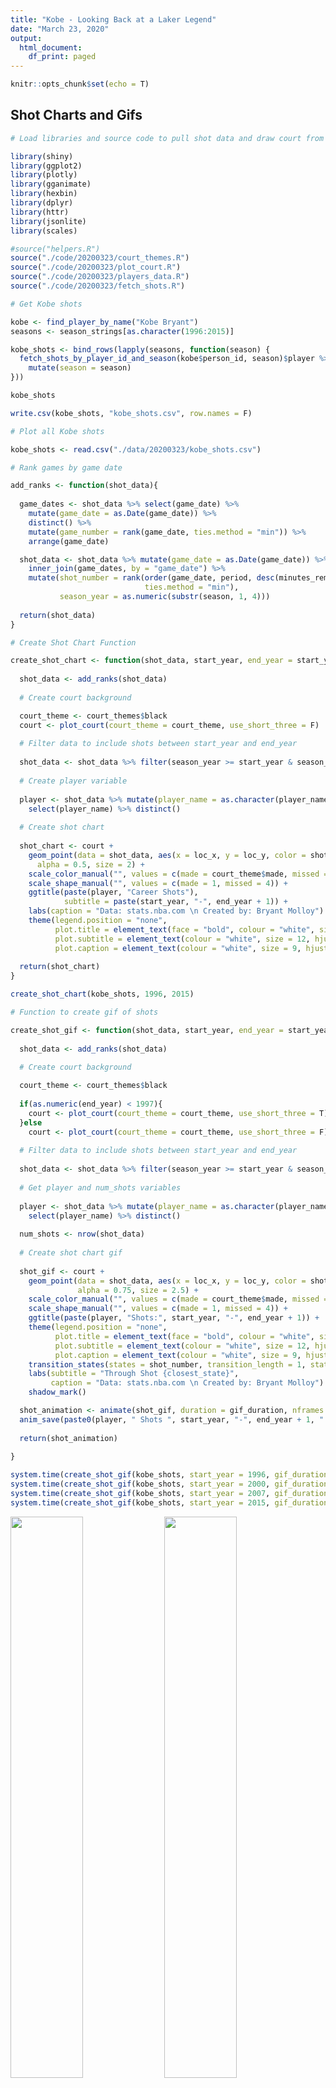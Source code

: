 ---
title: "Kobe - Looking Back at a Laker Legend"
date: "March 23, 2020"
output:
  html_document:
    df_print: paged
---

```{r setup, include=F}
knitr::opts_chunk$set(echo = T)
```

## Shot Charts and Gifs 

```{r, include=F}

# Load libraries and source code to pull shot data and draw court from ballr package (by Todd Schneider)

library(shiny)
library(ggplot2)
library(plotly)
library(gganimate)
library(hexbin)
library(dplyr)
library(httr)
library(jsonlite)
library(scales)

#source("helpers.R")
source("./code/20200323/court_themes.R")
source("./code/20200323/plot_court.R")
source("./code/20200323/players_data.R")
source("./code/20200323/fetch_shots.R")

```


```{r, eval=F, include=F}

# Get Kobe shots

kobe <- find_player_by_name("Kobe Bryant")
seasons <- season_strings[as.character(1996:2015)]

kobe_shots <- bind_rows(lapply(seasons, function(season) {
  fetch_shots_by_player_id_and_season(kobe$person_id, season)$player %>%
    mutate(season = season)
}))

kobe_shots

write.csv(kobe_shots, "kobe_shots.csv", row.names = F)

```


```{r, echo=F, warning=F, message=F}

# Plot all Kobe shots

kobe_shots <- read.csv("./data/20200323/kobe_shots.csv")

```


```{r, echo=F, warning=F, message=F}

# Rank games by game date

add_ranks <- function(shot_data){
  
  game_dates <- shot_data %>% select(game_date) %>% 
    mutate(game_date = as.Date(game_date)) %>%
    distinct() %>%
    mutate(game_number = rank(game_date, ties.method = "min")) %>%
    arrange(game_date)

  shot_data <- shot_data %>% mutate(game_date = as.Date(game_date)) %>%
    inner_join(game_dates, by = "game_date") %>%
    mutate(shot_number = rank(order(game_date, period, desc(minutes_remaining), desc(seconds_remaining)), 
                              ties.method = "min"), 
           season_year = as.numeric(substr(season, 1, 4)))
  
  return(shot_data)
}

# Create Shot Chart Function

create_shot_chart <- function(shot_data, start_year, end_year = start_year){
  
  shot_data <- add_ranks(shot_data)
  
  # Create court background

  court_theme <- court_themes$black
  court <- plot_court(court_theme = court_theme, use_short_three = F)
  
  # Filter data to include shots between start_year and end_year
  
  shot_data <- shot_data %>% filter(season_year >= start_year & season_year <= end_year)
  
  # Create player variable
  
  player <- shot_data %>% mutate(player_name = as.character(player_name)) %>%
    select(player_name) %>% distinct()
  
  # Create shot chart
  
  shot_chart <- court + 
    geom_point(data = shot_data, aes(x = loc_x, y = loc_y, color = shot_made_flag, shape = shot_made_flag),
      alpha = 0.5, size = 2) + 
    scale_color_manual("", values = c(made = court_theme$made, missed = court_theme$missed)) + 
    scale_shape_manual("", values = c(made = 1, missed = 4)) + 
    ggtitle(paste(player, "Career Shots"), 
            subtitle = paste(start_year, "-", end_year + 1)) + 
    labs(caption = "Data: stats.nba.com \n Created by: Bryant Molloy") + 
    theme(legend.position = "none", 
          plot.title = element_text(face = "bold", colour = "white", size = 16, hjust = 0.5), 
          plot.subtitle = element_text(colour = "white", size = 12, hjust = 0.5), 
          plot.caption = element_text(colour = "white", size = 9, hjust = 1))
  
  return(shot_chart)
}

```


```{r, echo=F, warning=F, message=F, fig.align='center'}

create_shot_chart(kobe_shots, 1996, 2015)

```


```{r, echo=F, warning=F, message=F}

# Function to create gif of shots

create_shot_gif <- function(shot_data, start_year, end_year = start_year, gif_duration){
  
  shot_data <- add_ranks(shot_data)
  
  # Create court background

  court_theme <- court_themes$black
  
  if(as.numeric(end_year) < 1997){
    court <- plot_court(court_theme = court_theme, use_short_three = T)
  }else
    court <- plot_court(court_theme = court_theme, use_short_three = F)
  
  # Filter data to include shots between start_year and end_year
  
  shot_data <- shot_data %>% filter(season_year >= start_year & season_year <= end_year)
  
  # Get player and num_shots variables
  
  player <- shot_data %>% mutate(player_name = as.character(player_name)) %>%
    select(player_name) %>% distinct()
  
  num_shots <- nrow(shot_data)
  
  # Create shot chart gif
  
  shot_gif <- court +
    geom_point(data = shot_data, aes(x = loc_x, y = loc_y, color = shot_made_flag, shape = shot_made_flag),
               alpha = 0.75, size = 2.5) +
    scale_color_manual("", values = c(made = court_theme$made, missed = court_theme$missed)) +
    scale_shape_manual("", values = c(made = 1, missed = 4)) +
    ggtitle(paste(player, "Shots:", start_year, "-", end_year + 1)) +
    theme(legend.position = "none",
          plot.title = element_text(face = "bold", colour = "white", size = 16, hjust = 0.5),
          plot.subtitle = element_text(colour = "white", size = 12, hjust = 0.5), 
          plot.caption = element_text(colour = "white", size = 9, hjust = 1)) +
    transition_states(states = shot_number, transition_length = 1, state_length = 2, wrap = F) +
    labs(subtitle = "Through Shot {closest_state}", 
         caption = "Data: stats.nba.com \n Created by: Bryant Molloy") +
    shadow_mark()

  shot_animation <- animate(shot_gif, duration = gif_duration, nframes = num_shots*2)
  anim_save(paste0(player, " Shots ", start_year, "-", end_year + 1, ".gif"), animation = shot_animation)
  
  return(shot_animation)
  
}

```


```{r, eval=F, include=F}

system.time(create_shot_gif(kobe_shots, start_year = 1996, gif_duration = 90))
system.time(create_shot_gif(kobe_shots, start_year = 2000, gif_duration = 90))
system.time(create_shot_gif(kobe_shots, start_year = 2007, gif_duration = 90))
system.time(create_shot_gif(kobe_shots, start_year = 2015, gif_duration = 90))

```


<img width="48%" src="./docs/assets/20200323/Kobe Bryant Shots 1996-1997.gif"/>
<img width="48%" src="./docs/assets/20200323/Kobe Bryant Shots 2000-2001.gif"/>
<img width="48%" src="./docs/assets/20200323/Kobe Bryant Shots 2007-2008.gif"/>
<img width="48%" src="./docs/assets/20200323/Kobe Bryant Shots 2015-2016.gif"/>


## Shot Breakdown - FG% vs EFG%

```{r, echo=F, warning=F, message=F}

overall_pcts <- kobe_shots %>% mutate(flag3 = ifelse(shot_value == 3, 1, 0)) %>%
  summarize(fg_pct = mean(shot_made_numeric), 
            efg_pct = mean((shot_made_numeric + 0.5 * flag3 * shot_made_numeric) / shot_attempted_flag))

fg_pct_number <- overall_pcts %>% select(fg_pct) %>% as.numeric()
efg_pct_number <- overall_pcts %>% select(efg_pct) %>% as.numeric()

kobe_fg_pct <- kobe_shots %>% mutate(flag3 = ifelse(shot_value == 3, 1, 0)) %>%
  group_by(shot_distance) %>%
  summarize(fg_pct = mean(shot_made_numeric), 
            efg_pct = mean((shot_made_numeric + 0.5 * flag3 * shot_made_numeric) / shot_attempted_flag), 
            pps = mean(shot_made_numeric * shot_value), 
            total_shots = n()) %>%
  mutate(fg_pct = round(fg_pct, 4), efg_pct = round(efg_pct, 4), pps = round(pps, 4), 
         pct_of_total = round(total_shots / sum(total_shots), 4)) %>%
  filter(shot_distance <= 29) %>%
  arrange(shot_distance)

kobe_fg_pct_line <- ggplot(kobe_fg_pct, aes(x = shot_distance, y = fg_pct, colour = "FG%")) + 
  geom_line(size = 1.5) + 
  geom_line(aes(x = shot_distance, y = efg_pct, colour = "EFG%"), size = 1.5) + 
  scale_color_manual(values = c("purple", "black")) + 
  scale_y_continuous(limits = c(0, 0.8), labels = scales::percent_format(accuracy = 1)) + 
  ggtitle("Kobe Bryant Career Field Goal/Effective Field Goal \n Percentage by Shot Distance", 
          subtitle = "1996 - 2016") + 
  labs(x = 'Shot Distance (in feet)', y = 'Percentage', caption = "Data: stats.nba.com \n Created by: Bryant Molloy") + 
  theme_minimal() + 
  theme(panel.background = element_rect(fill = 'yellow'), 
        plot.title = element_text(face = "bold", colour = "black", size = 16, hjust = 0.5),
        plot.subtitle = element_text(colour = "black", size = 12, hjust = 0.5)) + 
  guides(col = guide_legend(title = "Shooting Metric"))

kobe_pps_line <- ggplot(kobe_fg_pct, aes(x = shot_distance, y = pps)) + 
  geom_line(col = 'purple', size = 1.5) + 
  scale_color_manual(values = c("purple")) + 
  scale_y_continuous(limits = c(0, 1.6)) + 
  ggtitle("Kobe Bryant Career Points per Shot \n by Shot Distance", 
          subtitle = "1996 - 2016") + 
  labs(x = 'Shot Distance (in feet)', y = 'Points per Shot', caption = "Data: stats.nba.com \n Created by: Bryant Molloy") + 
  theme_minimal() + 
  theme(panel.background = element_rect(fill = 'yellow'), 
        plot.title = element_text(face = "bold", colour = "black", size = 16, hjust = 0.5),
        plot.subtitle = element_text(colour = "black", size = 12, hjust = 0.5))

```


```{r, echo=F, warning=F, message=F}

kobe_fg_pct_table <- kobe_fg_pct %>% rename(`Shot Distance (ft)` = shot_distance, `FG%` = fg_pct, 
                                                   `EFG%` = efg_pct, `Points per Shot` = pps, 
                                                   `Total Shots` = total_shots, 
                                                   `Percent of Total Shots` = pct_of_total) %>% as.data.frame()
kobe_fg_pct_table

```


<div class = "row">
<div class = "col-md-6">
```{r, echo=F, warning=F, message=F}

kobe_fg_pct_line

```
</div>

<div class = "col-md-6">
```{r, echo=F, warning=F, message=F}

kobe_pps_line

```
</div>
</div>

# Shots by Zone - Over the Course of a Career

```{r, echo=F, warning=F, message=F}

# By Zone

kobe_by_zone <- kobe_shots %>% 
  mutate(season_year = as.numeric(substr(season, 1, 4)), flag3 = ifelse(shot_value == 3, 1, 0)) %>%
  group_by(shot_zone_basic) %>%
  summarize(fg_pct = mean(shot_made_numeric), 
            efg_pct = mean((shot_made_numeric + 0.5 * flag3 * shot_made_numeric) / shot_attempted_flag), 
            pps = mean(shot_made_numeric * shot_value), 
            total_shots = n()) %>%
  mutate(fg_pct = round(fg_pct, 4), efg_pct = round(efg_pct, 4), pps = round(pps, 4), 
         pct_of_shots = round(prop.table(total_shots), 4)) %>%
  arrange(shot_zone_basic)

kobe_by_zone %>% 
  mutate(pct_of_shots = scales::percent(pct_of_shots, accuracy = 0.01)) %>%
  rename(`Shot Zone` = shot_zone_basic, `FG%` = fg_pct, `EFG%` = efg_pct, 
         `Points per Shot` = pps, `Total Shots` = total_shots, `Percent of Total Shots` = pct_of_shots) %>%
  as.data.frame()

```


```{r, echo=F, warning=F, message=F}

# By Zone and Year

kobe_by_zone_year <- kobe_shots %>% 
  mutate(season_year = as.numeric(substr(season, 1, 4)), flag3 = ifelse(shot_value == 3, 1, 0)) %>%
  group_by(season_year, shot_zone_basic) %>%
  summarize(fg_pct = mean(shot_made_numeric), 
            efg_pct = mean((shot_made_numeric + 0.5 * flag3 * shot_made_numeric) / shot_attempted_flag), 
            pps = mean(shot_made_numeric * shot_value), 
            total_shots = n()) %>%
  mutate(fg_pct = round(fg_pct, 4), efg_pct = round(efg_pct, 4), pps = round(pps, 4), 
         pct_of_season = round(prop.table(total_shots), 4)) %>%
  arrange(shot_zone_basic, season_year) %>%
  filter(shot_zone_basic %in% c("Above the Break 3", "In The Paint (Non-RA)", "Mid-Range", "Restricted Area"))

kobe_by_zone_year %>% 
  mutate(pct_of_season = scales::percent(pct_of_season, accuracy = 0.01)) %>%
  rename(Season = season_year, `Shot Zone` = shot_zone_basic, `FG%` = fg_pct, `EFG%` = efg_pct, 
         `Points per Shot` = pps, `Total Shots` = total_shots, `Percent of Season Shots` = pct_of_season) %>%
  as.data.frame()

# Percentage of Shots Bar

kobe_by_zone_year_pct_bar <- ggplot(kobe_by_zone_year, aes(x = season_year, y = pct_of_season)) + 
  geom_col(fill = 'purple') + 
  scale_y_continuous(limits = c(0, 0.5), labels = scales::percent_format(accuracy = 1)) + 
  facet_wrap(~shot_zone_basic, ncol = 4) + 
  ggtitle("Kobe Bryant Percentage of Shots \n by Zone in Each Season", 
          subtitle = "1996 - 2016") + 
  labs(x = 'Season', y = 'Percentage of Season Shots', caption = "Data: stats.nba.com \n Created by: Bryant Molloy") + 
  theme_minimal() + 
  theme(panel.background = element_rect(fill = 'yellow'), 
        plot.title = element_text(face = "bold", colour = "black", size = 16, hjust = 0.5),
        plot.subtitle = element_text(colour = "black", size = 12, hjust = 0.5), 
        axis.text.x = element_text(angle = 90, hjust = 1))

# PPS Bar

kobe_by_zone_year_pps_bar <- ggplot(kobe_by_zone_year, aes(x = season_year, y = pps)) + 
  geom_col(fill = 'purple') + 
  scale_y_continuous(limits = c(0, 1.6)) + 
  facet_wrap(~shot_zone_basic, ncol = 4) + 
  ggtitle("Kobe Bryant Points per Shot \n by Zone in Each Season", 
          subtitle = "1996 - 2016") + 
  labs(x = 'Season', y = 'Points per Shot', caption = "Data: stats.nba.com \n Created by: Bryant Molloy") + 
  theme_minimal() + 
  theme(panel.background = element_rect(fill = 'yellow'), 
        plot.title = element_text(face = "bold", colour = "black", size = 16, hjust = 0.5),
        plot.subtitle = element_text(colour = "black", size = 12, hjust = 0.5), 
        axis.text.x = element_text(angle = 90, hjust = 1))

```

<div class = "row">
```{r, echo=F, warning=F, message=F, fig.align="center", fig.width=10, fig.height=3}

kobe_by_zone_year_pct_bar

```
</div>

<div class = "row">
```{r, echo=F, warning=F, message=F, fig.align="center", fig.width=10, fig.height=3}

kobe_by_zone_year_pps_bar

```
</div>


## Heat Maps

```{r, echo=F, warning=F, message=F}

# Create Heat Map Function

create_heat_map <- function(shot_data, start_year, end_year = start_year){
  
  shot_data <- add_ranks(shot_data)
  
  # Create court background

  court_theme <- court_themes$black
  court <- plot_court(court_theme = court_theme, use_short_three = F)
  
  # Filter data to include shots between start_year and end_year
  
  shot_data <- shot_data %>% filter(season_year >= start_year & season_year <= end_year)
  
  # Create player variable
  
  player <- shot_data %>% mutate(player_name = as.character(player_name)) %>%
    select(player_name) %>% distinct()
  
  # Create heat map
  
  heat_map <- court + 
    stat_density_2d(data = shot_data, aes(x = loc_x, y = loc_y, fill = stat(density / max(density))), 
                    geom = "raster", contour = F, interpolate = T, n = 200) + 
    geom_path(data = court_points, aes(x = x, y = y, group = desc), color = court_theme$lines) + 
    scale_fill_viridis_c("Shot Frequency", limits = c(0, 1), breaks = c(0, 1), option = "inferno") + 
    ggtitle(paste(player, "Career Shots Heat Map"), 
            subtitle = paste(start_year, "-", end_year + 1)) + 
    labs(caption = "Data: stats.nba.com \n Created by: Bryant Molloy") + 
    theme(legend.position = "none", 
          plot.title = element_text(face = "bold", colour = "white", size = 16, hjust = 0.5), 
          plot.subtitle = element_text(colour = "white", size = 12, hjust = 0.5), 
          plot.caption = element_text(colour = "white", size = 9, hjust = 1))
  
  return(heat_map)
}


# Create Heat Map Outside Restricted Area Function

create_heat_map_outside_restricted <- function(shot_data, start_year, end_year = start_year){
  
  shot_data <- add_ranks(shot_data)
  
  shot_data <- shot_data %>% filter(shot_zone_basic != "Restricted Area")
  
  # Create court background

  court_theme <- court_themes$black
  court <- plot_court(court_theme = court_theme, use_short_three = F)
  
  # Filter data to include shots between start_year and end_year
  
  shot_data <- shot_data %>% filter(season_year >= start_year & season_year <= end_year)
  
  # Create player variable
  
  player <- shot_data %>% mutate(player_name = as.character(player_name)) %>%
    select(player_name) %>% distinct()
  
  # Create heat map
  
  heat_map <- court + 
    stat_density_2d(data = shot_data, aes(x = loc_x, y = loc_y, fill = stat(density / max(density))), 
                    geom = "raster", contour = F, interpolate = T, n = 200) + 
    geom_path(data = court_points, aes(x = x, y = y, group = desc), color = court_theme$lines) + 
    scale_fill_viridis_c("Shot Frequency", limits = c(0, 1), breaks = c(0, 1), option = "inferno") + 
    ggtitle(paste(player, "Career Shots Heat Map \nOutside Restricted Area"), 
            subtitle = paste(start_year, "-", end_year + 1)) + 
    labs(caption = "Data: stats.nba.com \n Created by: Bryant Molloy") + 
    theme(legend.position = "none", 
          plot.title = element_text(face = "bold", colour = "white", size = 16, hjust = 0.5), 
          plot.subtitle = element_text(colour = "white", size = 12, hjust = 0.5), 
          plot.caption = element_text(colour = "white", size = 9, hjust = 1))
  
  return(heat_map)
}

```

<div class = "row">
<div class = "col-md-6">
```{r, echo=F, warning=F, message=F, fig.align="center", fig.width=10}

create_heat_map(kobe_shots, 1996, 2015)

```
</div>

<div class = "col-md-6">
```{r, echo=F, warning=F, message=F, fig.align="center", fig.width=10}

create_heat_map_outside_restricted(kobe_shots, 1996, 2015)

```
</div>
</div>


# Shots by Zone - Over the Course of a Game

```{r, echo=F, warning=F, message=F}

# By Zone and Quarter

kobe_by_zone_qtr <- kobe_shots %>% 
  mutate(flag3 = ifelse(shot_value == 3, 1, 0), quarter = ifelse(period <= 4, as.factor(period), "OT")) %>%
  group_by(quarter, shot_zone_basic) %>%
  summarize(fg_pct = mean(shot_made_numeric), 
            efg_pct = mean((shot_made_numeric + 0.5 * flag3 * shot_made_numeric) / shot_attempted_flag), 
            pps = mean(shot_made_numeric * shot_value), 
            total_shots = n()) %>%
  mutate(fg_pct = round(fg_pct, 4), efg_pct = round(efg_pct, 4), pps = round(pps, 4), 
         pct_of_qtr = round(prop.table(total_shots), 4)) %>%
  arrange(quarter, shot_zone_basic) %>%
  filter(shot_zone_basic %in% c("Above the Break 3", "In The Paint (Non-RA)", "Mid-Range", "Restricted Area"))

kobe_by_zone_qtr %>% 
  mutate(pct_of_qtr = scales::percent(pct_of_qtr, accuracy = 0.01)) %>%
  rename(`FG%` = fg_pct, `EFG%` = efg_pct, `Points per Shot` = pps, 
         `Total Shots` = total_shots, `Percent of Quarter Shots` = pct_of_qtr) %>%
  as.data.frame()

# Percent of Shots Bar

kobe_by_zone_qtr_pct_bar <- ggplot(kobe_by_zone_qtr, aes(x = quarter, y = pct_of_qtr)) + 
  geom_col(fill = 'purple') + 
  scale_y_continuous(limits = c(0, 0.5), labels = scales::percent_format(accuracy = 1)) + 
  facet_wrap(~shot_zone_basic, ncol = 4) + 
  ggtitle("Kobe Bryant Percentage of Shots \n by Zone in Each Quarter", 
          subtitle = "1996 - 2016") + 
  labs(x = 'Quarter', y = 'Percentage of Quarter Shots', caption = "Data: stats.nba.com \n Created by: Bryant Molloy") + 
  theme_minimal() + 
  theme(panel.background = element_rect(fill = 'yellow'), 
        plot.title = element_text(face = "bold", colour = "black", size = 16, hjust = 0.5),
        plot.subtitle = element_text(colour = "black", size = 12, hjust = 0.5))

# PPS Bar

kobe_by_zone_qtr_pps_bar <- ggplot(kobe_by_zone_qtr, aes(x = quarter, y = pps)) + 
  geom_col(fill = 'purple') + 
  scale_y_continuous(limits = c(0, 1.6)) + 
  facet_wrap(~shot_zone_basic, ncol = 4) + 
  ggtitle("Kobe Bryant Points per Shot \n by Zone in Each Quarter", 
          subtitle = "1996 - 2016") + 
  labs(x = 'Quarter', y = 'Points per Shot', caption = "Data: stats.nba.com \n Created by: Bryant Molloy") + 
  theme_minimal() + 
  theme(panel.background = element_rect(fill = 'yellow'), 
        plot.title = element_text(face = "bold", colour = "black", size = 16, hjust = 0.5),
        plot.subtitle = element_text(colour = "black", size = 12, hjust = 0.5))

```

<div class = "row">
<div class = "col-md-6">
```{r, echo=F, warning=F, message=F}

kobe_by_zone_qtr_pct_bar

```
</div>

<div class = "col-md-6">
```{r, echo=F, warning=F, message=F}

kobe_by_zone_qtr_pps_bar

```
</div>
</div>


## Shots by Opponent

```{r, echo=F, warning=F, message=F}

# By Opponent and Year

kobe_by_opponent_year <- kobe_shots %>% 
  mutate(season_year = as.numeric(substr(season, 1, 4)), flag3 = ifelse(shot_value == 3, 1, 0), 
         opponent = as.character(ifelse(as.character(htm) == "LAL", as.character(vtm), as.character(htm)))) %>%
  mutate(opponent = ifelse(opponent %in% c("BKN", "NJN"), "BKN", 
                           ifelse(opponent %in% c("CHH", "NOH", "NOK", "NOP"), "NO", 
                                  ifelse(opponent %in% c("SEA", "OKC"), "OKC", 
                                         ifelse(opponent %in% c("MEM", "VAN"), "MEM", opponent))))) %>%
  group_by(season_year, opponent) %>%
  summarize(fg_pct = mean(shot_made_numeric), 
            efg_pct = mean((shot_made_numeric + 0.5 * flag3 * shot_made_numeric) / shot_attempted_flag), 
            pps = mean(shot_made_numeric * shot_value), 
            total_shots = n()) %>%
  mutate(fg_pct = round(fg_pct, 4), efg_pct = round(efg_pct, 4), pps = round(pps, 4), 
         pct_of_season = round(prop.table(total_shots), 4)) %>%
  arrange(opponent, season_year)

kobe_by_opponent_year %>% 
  mutate(pct_of_season = scales::percent(pct_of_season, accuracy = 0.01)) %>%
  rename(Season = season_year, Opponent = opponent, `FG%` = fg_pct, `EFG%` = efg_pct, 
         `Points per Shot` = pps, `Total Shots` = total_shots, `Percent of Season Shots` = pct_of_season) %>%
  as.data.frame()

# Color by Opponent

opponent_colors <- c("ATL" = "red", "BKN" = "black", "BOS" = "green", "CHA" = "turquoise", "CHI" = "red", 
                     "CLE" = "darkred", "DAL" = "dodgerblue", "DEN" = "gold", "DET" = "darkblue", "GSW" = "gold", 
                     "HOU" = "red", "IND" = "gold", "LAC" = "red", "MEM" = "cyan", "MIA" = "firebrick", 
                     "MIL" = "chartreuse4", "MIN" = "slateblue", "NO" = "steelblue", "NYK" = "orange", 
                     "OKC" = "deepskyblue", "ORL" = "steelblue1", "PHI" = "red", "PHX" = "purple", "POR" = "red4", 
                     "SAC" = "purple", "SAS" = "grey40", "TOR" = "purple", "UTA" = "slateblue4", "WAS" = "blue")

# PPS Bar

kobe_by_opponent_year_pps_line <- ggplot(kobe_by_opponent_year, aes(x = season_year, y = pps, col = opponent)) + 
  geom_line() + 
  scale_y_continuous(limits = c(0, 1.6)) + 
  facet_wrap(~opponent, ncol = 6) + 
  scale_color_manual(values = opponent_colors) + 
  ggtitle("Kobe Bryant Points per Shot by Opponent in Each Season", 
          subtitle = "1996 - 2016") + 
  labs(x = 'Season', y = 'Points per Shot', caption = "Data: stats.nba.com \n Created by: Bryant Molloy") + 
  theme_minimal() + 
  theme(panel.background = element_rect(fill = 'white'), 
        legend.position = "none", 
        plot.title = element_text(face = "bold", colour = "black", size = 16, hjust = 0.5),
        plot.subtitle = element_text(colour = "black", size = 12, hjust = 0.5), 
        axis.text.x = element_text(angle = 90, hjust = 1))

```


```{r, echo=F, warning=F, message=F, fig.align="center"}

kobe_by_opponent_year_pps_line

```



